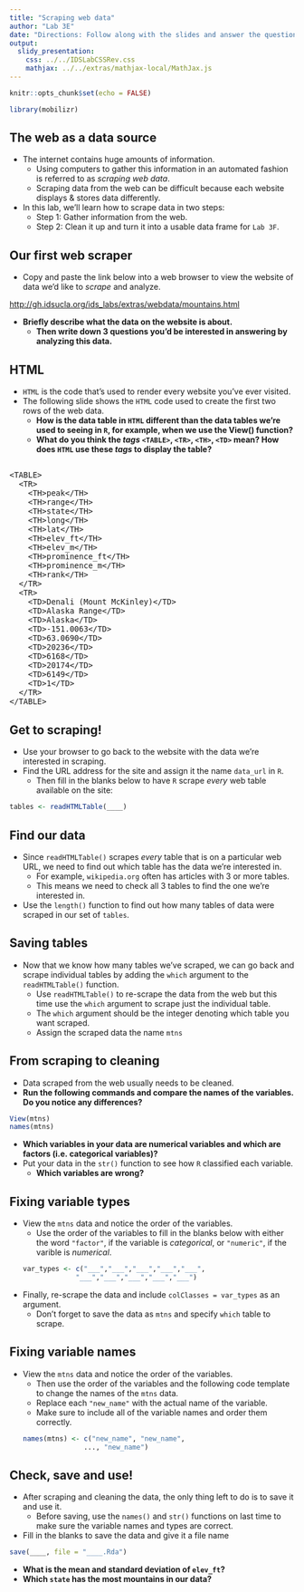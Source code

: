 ```yaml
---
title: "Scraping web data"
author: "Lab 3E"
date: "Directions: Follow along with the slides and answer the questions in **red** font in your journal."
output: 
  slidy_presentation: 
    css: ../../IDSLabCSSRev.css
    mathjax: ../../extras/mathjax-local/MathJax.js
---
```


```r
knitr::opts_chunk$set(echo = FALSE)
```

```r
library(mobilizr)
```

## The web as a data source

- The internet contains huge amounts of information.
  - Using computers to gather this information in an automated fashion is referred to as _scraping web data_.
  - Scraping data from the web can be difficult because each website displays & stores data differently.
- In this lab, we'll learn how to scrape data in two steps:
  - Step 1: Gather information from the web.
  - Step 2: Clean it up and turn it into a usable data frame for `Lab 3F`.
  

## Our first web scraper

- Copy and paste the link below into a web browser to view the website of data we'd like to _scrape_ and analyze.

[http://gh.idsucla.org/ids_labs/extras/webdata/mountains.html](http://gh.idsucla.org/ids_labs/extras/webdata/mountains.html)

- **Briefly describe what the data on the website is about.**
    - **Then write down 3 questions you'd be interested in answering by analyzing this data.**


## HTML

- `HTML` is the code that's used to render every website you've ever visited.
- The following slide shows the `HTML` code used to create the first two rows of the web data.
    - **How is the data table in `HTML` different than the data tables we're used to seeing in `R`, for example, when we use the View() function?**
    - **What do you think the _tags_ `<TABLE>`, `<TR>`, `<TH>`, `<TD>` mean? How does `HTML` use these _tags_ to display the table?**
    

## 

<font size = "3">
```
<TABLE>
  <TR>
    <TH>peak</TH>
    <TH>range</TH>
    <TH>state</TH>
    <TH>long</TH>
    <TH>lat</TH>
    <TH>elev_ft</TH>
    <TH>elev_m</TH>
    <TH>prominence_ft</TH>
    <TH>prominence_m</TH>
    <TH>rank</TH>
  </TR>
  <TR>
    <TD>Denali (Mount McKinley)</TD>
    <TD>Alaska Range</TD>
    <TD>Alaska</TD>
    <TD>-151.0063</TD>
    <TD>63.0690</TD>
    <TD>20236</TD>
    <TD>6168</TD>
    <TD>20174</TD>
    <TD>6149</TD>
    <TD>1</TD>
  </TR>
</TABLE>
```
</font>


## Get to scraping!

- Use your browser to go back to the website with the data we're interested in scraping.
- Find the URL address for the site and assign it the name `data_url` in `R`.
    - Then fill in the blanks below to have `R` scrape _every_ web table available on the site:

```r
tables <- readHTMLTable(____)
```


## Find our data

- Since `readHTMLTable()` scrapes _every_ table that is on a particular web URL, we need to find out which table has the data we're interested in.
    - For example, `wikipedia.org` often has articles with 3 or more tables.
    - This means we need to check all 3 tables to find the one we're interested in.
- Use the `length()` function to find out how many tables of data were scraped in our set of `tables`.


## Saving tables

- Now that we know how many tables we've scraped, we can go back and scrape individual tables by adding the `which` argument to the `readHTMLTable()` function.
    - Use `readHTMLTable()` to re-scrape the data from the web but this time use the `which` argument to scrape just the individual table.
    - The `which` argument should be the integer denoting which table you want scraped.
    - Assign the scraped data the name `mtns`


## From scraping to cleaning

- Data scraped from the web usually needs to be cleaned.
- **Run the following commands and compare the names of the variables. Do you notice any differences?**
```r
View(mtns)
names(mtns)
```
- **Which variables in your data are numerical variables and which are factors (i.e. categorical variables)?**
- Put your data in the `str()` function to see how `R` classified each variable.
    - **Which variables are wrong?**  


## Fixing variable types

- View the `mtns` data and notice the order of the variables. 
    - Use the order of the variables to fill in the blanks below with either the word `"factor"`, if the variable is _categorical_, or `"numeric"`, if the varible is _numerical_.
```r
var_types <- c("___","___","___","___","___",
               "___","___","___","___","___")
```

- Finally, re-scrape the data and include `colClasses = var_types` as an argument.
    - Don't forget to save the data as `mtns` and specify `which` table to scrape.


## Fixing variable names

- View the `mtns` data and notice the order of the variables.
    - Then use the order of the variables and the following code template to change the names of the `mtns` data.
    - Replace each `"new_name"` with the actual name of the variable. 
    - Make sure to include all of the variable names and order them correctly.
```r
names(mtns) <- c("new_name", "new_name",
                 ..., "new_name")
```


## Check, save and use!

- After scraping and cleaning the data, the only thing left to do is to save it and use it.
    - Before saving, use the `names()` and `str()` functions on last time to make sure the variable names and types are correct.
- Fill in the blanks to save the data and give it a file name
```r
save(____, file = "____.Rda")
```

- **What is the mean and standard deviation of `elev_ft`?**
- **Which `state` has the most mountains in our data?**
